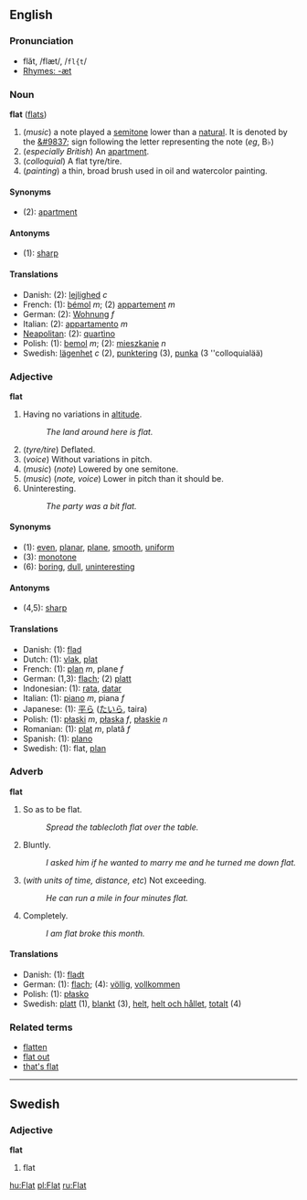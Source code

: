 ==English==
===Pronunciation===
*flăt, /flæt/, /<tt>fl{t</tt>/
*[[Rhymes:English:-æt|Rhymes: -æt]]

=== Noun===
'''flat''' ([[flats]])

# (''music'') a note played a [[semitone]] lower than a [[natural]].  It is denoted by the [[&#9837;]] sign following the letter representing the note (''eg'', B&#9837;)
#(''especially British'') An [[apartment]].
#(''colloquial'') A flat tyre/tire.
#(''painting'') a thin, broad brush used in oil and watercolor painting.
====Synonyms====
*(2): [[apartment]]

====Antonyms====
*(1): [[sharp]]

====Translations====
*Danish: (2): [[lejlighed]] ''c''
*French: (1): [[bémol]] ''m''; (2) [[appartement]] ''m''
*German: (2): [[Wohnung]] ''f''
*Italian: (2): [[appartamento]] ''m''
*[[Neapolitan]]: (2): [[quartìno]] {{m}}
*Polish: (1): [[bemol]] ''m''; (2): [[mieszkanie]] ''n''
*Swedish: [[lägenhet]] ''c'' (2), [[punktering]] (3), [[punka]] (3 ''colloquialää)

=== Adjective ===
'''flat'''

#Having no variations in [[altitude]].
#:''The land around here is flat.''
#(''tyre/tire'') Deflated.
#(''voice'') Without variations in pitch.
#(''music'') (''note'') Lowered by one semitone.
#(''music'') (''note, voice'') Lower in pitch than it should be.
#Uninteresting.
#:''The party was a bit flat.''

====Synonyms====
*(1): [[even]], [[planar]], [[plane]], [[smooth]], [[uniform]]
*(3): [[monotone]]
*(6): [[boring]], [[dull]], [[uninteresting]]

====Antonyms====
*(4,5): [[sharp]]<!-- or maybe only 4 -->

====Translations====
*Danish: (1): [[flad]]
*Dutch: (1): [[vlak]], [[plat#Dutch|plat]]
*French: (1): [[plan#French|plan]] ''m'', plane ''f''
*German: (1,3): [[flach]]; (2) [[platt]]
*Indonesian: (1): [[rata]], [[datar]]
*Italian: (1): [[piano#French|piano]] ''m'', piana ''f''
*Japanese: (1): [[平ら]] ([[たいら]], taira)
*Polish: (1): [[płaski]] ''m'', [[płaska]] ''f'', [[płaskie]] ''n''
*Romanian: (1): [[plat#Romanian|plat]] ''m'', plată ''f''
*Spanish: (1): [[plano]]
*Swedish: (1): flat, [[plan#Swedish|plan]]

===Adverb===
'''flat'''

#So as to be flat.
#:''Spread the tablecloth flat over the table.''
#Bluntly.
#:''I asked him if he wanted to marry me and he turned me down flat.''
#(''with units of time, distance, etc'') Not exceeding.
#:''He can run a mile in four minutes flat.''
#Completely.
#:''I am flat broke this month.''

====Translations ====
*Danish: (1): [[fladt]]
*German: (1): [[flach]]; (4): [[völlig]], [[vollkommen]]
*Polish: (1): [[płasko]]
*Swedish: [[platt]] (1), [[blankt]] (3), [[helt]], [[helt och hållet]], [[totalt]] (4)

===Related terms===
*[[flatten]]
*[[flat out]]
*[[that's flat]]

----

==Swedish==
===Adjective===
'''flat'''

# flat

[[hu:Flat]]
[[pl:Flat]]
[[ru:Flat]]